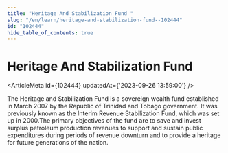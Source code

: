 ```yaml
---
title: "Heritage And Stabilization Fund "
slug: "/en/learn/heritage-and-stabilization-fund--102444"
id: "102444"
hide_table_of_contents: true
---
```



# Heritage And Stabilization Fund 

<ArticleMeta id={102444} updatedAt={'2023-09-26 13:59:00'} />
<div className='border-solid border-b border-t-0 my-4 border-[var(--ifm-color-gray-300)]' />

The Heritage and Stabilization Fund is a sovereign wealth fund established in March 2007 by the Republic of Trinidad and Tobago government. It was previously known as the Interim Revenue Stabilization Fund, which was set up in 2000.The primary objectives of the fund are to save and invest surplus petroleum production revenues to support and sustain public expenditures during periods of revenue downturn and to provide a heritage for future generations of the nation.
